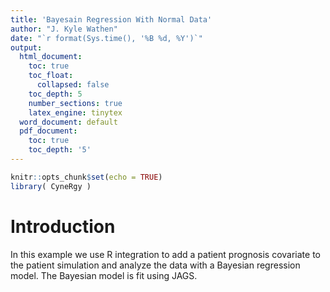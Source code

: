 ```yaml
---
title: 'Bayesain Regression With Normal Data'
author: "J. Kyle Wathen"
date: "`r format(Sys.time(), '%B %d, %Y')`"
output:
  html_document:
    toc: true
    toc_float:
      collapsed: false
    toc_depth: 5
    number_sections: true
    latex_engine: tinytex
  word_document: default
  pdf_document:
    toc: true
    toc_depth: '5'
---
```


```r
knitr::opts_chunk$set(echo = TRUE)
library( CyneRgy )
```

# Introduction
In this example we use R integration to add a patient prognosis covariate to the patient simulation and analyze the data with a Bayesian regression model.  The Bayesian model is fit using JAGS.  
